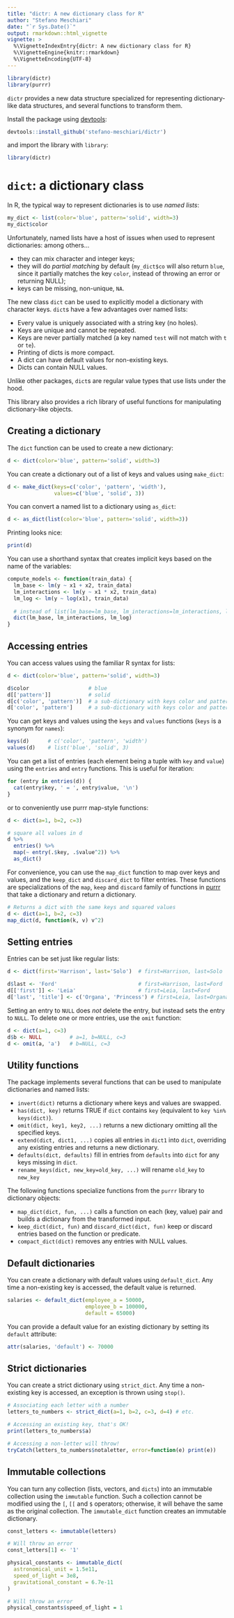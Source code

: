 ```yaml
---
title: "dictr: A new dictionary class for R"
author: "Stefano Meschiari"
date: "`r Sys.Date()`"
output: rmarkdown::html_vignette
vignette: >
  %\VignetteIndexEntry{dictr: A new dictionary class for R}
  %\VignetteEngine{knitr::rmarkdown}
  %\VignetteEncoding{UTF-8}
---
```

```r
library(dictr)
library(purrr)
```
`dictr` provides a new data structure specialized for representing dictionary-like
data structures, and several functions to transform them.

Install the package using [devtools](https://cran.r-project.org/package=devtools):
```r
devtools::install_github('stefano-meschiari/dictr')
```
and import the library with `library`:
```r
library(dictr)
```


# `dict`: a dictionary class
In R, the typical way to represent dictionaries is to use *named lists*:
```r
my_dict <- list(color='blue', pattern='solid', width=3)
my_dict$color 
```

Unfortunately, named lists have a host of issues when used to represent 
dictionaries: among others... 

* they can mix character and integer keys;
* they will do *partial matching* by default (`my_dict$co` will also return `blue`, since it partially matches the key `color`, instead of throwing an error or returning NULL);
* keys can be missing, non-unique, `NA`.

The new class `dict` can be used to explicitly model a dictionary with character keys. 
`dict`s have a few advantages over named lists:

- Every value is uniquely associated with a string key (no holes).
- Keys are unique and cannot be repeated.
- Keys are never partially matched (a key named `test` will not match with `t` 
  or `te`).
- Printing of dicts is more compact.
- A dict can have default values for non-existing keys.
- Dicts can contain NULL values.

Unlike other packages, `dict`s are regular value types that use lists under the hood.

This library also provides a rich library of useful functions for manipulating 
dictionary-like objects.

## Creating a dictionary
The `dict` function can be used to create a new dictionary:
```r
d <- dict(color='blue', pattern='solid', width=3)
```

You can create a dictionary out of a list of keys and values using `make_dict`: 
```r
d <- make_dict(keys=c('color', 'pattern', 'width'),
               values=c('blue', 'solid', 3))
```

You can convert a named list to a dictionary using `as_dict`:
```r
d <- as_dict(list(color='blue', pattern='solid', width=3))
```

Printing looks nice:
```r
print(d)
```

You can use a shorthand syntax that creates implicit keys based on the name of 
the variables:

```r
compute_models <- function(train_data) {
  lm_base <- lm(y ~ x1 + x2, train_data)
  lm_interactions <- lm(y ~ x1 * x2, train_data)
  lm_log <- lm(y ~ log(x1), train_data)
  
  # instead of list(lm_base=lm_base, lm_interactions=lm_interactions, lm_log=lm_log)
  dict(lm_base, lm_interactions, lm_log)
}
```

## Accessing entries

You can access values using the familiar R syntax for lists:

```r
d <- dict(color='blue', pattern='solid', width=3)

d$color                   # blue
d[['pattern']]            # solid
d[c('color', 'pattern')]  # a sub-dictionary with keys color and pattern
d['color', 'pattern']     # a sub-dictionary with keys color and pattern
```

You can get keys and values using the `keys` and `values` functions (`keys` is
a synonym for `names`):
```r
keys(d)      # c('color', 'pattern', 'width')
values(d)    # list('blue', 'solid', 3)
```

You can get a list of entries (each element being a tuple with `key` and `value`) 
using the `entries` and `entry` functions. This is useful for iteration:
```r
for (entry in entries(d)) {
  cat(entry$key, ' = ', entry$value, '\n')
}
```

or to conveniently use purrr map-style functions:
```r
d <- dict(a=1, b=2, c=3)

# square all values in d
d %>%
  entries() %>%
  map(~ entry(.$key, .$value^2)) %>%
  as_dict()
```

For convenience, you can use the `map_dict` function to map over keys and values, and the `keep_dict` and `discard_dict` to filter entries. These functions are specializations of the `map`, `keep` and `discard` family of functions in [purrr](https://purrr.tidyverse.org) that
take a dictionary and return a dictionary.

```r
# Returns a dict with the same keys and squared values
d <- dict(a=1, b=2, c=3)
map_dict(d, function(k, v) v^2)
```

## Setting entries

Entries can be set just like regular lists:

```r
d <- dict(first='Harrison', last='Solo')  # first=Harrison, last=Solo

d$last <- 'Ford'                          # first=Harrison, last=Ford
d[['first']] <- 'Leia'                    # first=Leia, last=Ford
d['last', 'title'] <- c('Organa', 'Princess') # first=Leia, last=Organa, title=Princess
```

Setting an entry to `NULL` does _not_ delete the entry, but instead sets the entry to `NULL`. To delete one or more entries, use the `omit` function:

```r
d <- dict(a=1, c=3)
d$b <- NULL         # a=1, b=NULL, c=3
d <- omit(a, 'a')   # b=NULL, c=3
```

## Utility functions
The package implements several functions that can be used to manipulate
dictionaries and named lists:

- `invert(dict)` returns a dictionary where keys and values are swapped.
- `has(dict, key)` returns TRUE if `dict` contains `key` (equivalent to `key %in% keys(dict)`).
- `omit(dict, key1, key2, ...)` returns a new dictionary omitting all the specified keys.
- `extend(dict, dict1, ...)` copies all entries in `dict1` into `dict`, overriding any existing entries and returns a new dictionary.
- `defaults(dict, defaults)` fill in entries from `defaults` into `dict` for any keys missing in `dict`.
- `rename_keys(dict, new_key=old_key, ...)` will rename `old_key` to `new_key`

The following functions specialize functions from the `purrr` library to dictionary objects:

- `map_dict(dict, fun, ...)` calls a function on each (key, value) pair and builds a dictionary from the transformed input.
- `keep_dict(dict, fun)` and `discard_dict(dict, fun)` keep or discard entries based on the function or predicate.
- `compact_dict(dict)` removes any entries with NULL values.



## Default dictionaries
You can create a dictionary with default values using `default_dict`. Any time a non-existing key is accessed, the default value is returned.
```r
salaries <- default_dict(employee_a = 50000,
                         employee_b = 100000,
                         default = 65000)
```

You can provide a default value for an existing dictionary by setting its `default` attribute:

```r
attr(salaries, 'default') <- 70000
```

## Strict dictionaries
You can create a strict dictionary using `strict_dict`. Any time a non-existing key is accessed, an exception is thrown using `stop()`.
```r
# Associating each letter with a number
letters_to_numbers <- strict_dict(a=1, b=2, c=3, d=4) # etc.

# Accessing an existing key, that's OK!
print(letters_to_numbers$a)

# Accessing a non-letter will throw!
tryCatch(letters_to_numbers$notaletter, error=function(e) print(e))
```

## Immutable collections
You can turn any collection (lists, vectors, and `dicts`) into an immutable collection using the `immutable` function. Such a collection cannot be modified using the `[`, `[[` and `$` operators; otherwise, it will behave the same as the original collection. The `immutable_dict` function creates an immutable dictionary.

```r
const_letters <- immutable(letters)

# Will throw an error
const_letters[1] <- '1' 
```

```r
physical_constants <- immutable_dict(
  astronomical_unit = 1.5e11,
  speed_of_light = 3e8,
  gravitational_constant = 6.7e-11
)

# Will throw an error
physical_constants$speed_of_light = 1
```

